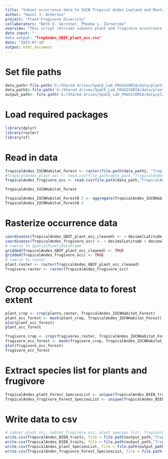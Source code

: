```yaml
---
title: "Subset occurrence data to IUCN Tropical Andes Lowland and Montane Forest"
author: "Hazel J. Anderson"
project: "Plant-Frugivore Diversity"
collaborators: "Beth E. Gerstner, Phoebe L. Zarnetske"
overview: "This script retrives subsets plant and frugivore occurrence data to IUCN Tropical Andes Lowland and Montane Forest."
data input: "
data output: "TropAndes_GBIF_plant_occ.csv"
date: "2023-07-18"
output: html_document
---
```


# Set file paths
```r
data_path<-file.path('G:/Shared drives/SpaCE_Lab_FRUGIVORIA/data/plants/L1')
data_path2<-file.path('G:/Shared drives/SpaCE_Lab_FRUGIVORIA/data/plants/L0')
output_path<- file.path('G:/Shared drives/SpaCE_Lab_FRUGIVORIA/data/plants/L1')
```

# Load required packages
```r
library(dplyr)
library(raster)
library(sf)
```

# Read in data
```r
TropicalAndes_IUCNHabitat_Forest <- raster(file.path(data_path2, "TropicalAndes_IUCNHabitat_Forest.tif"))
#TropicalAndes_plant_occ <- read.csv(file.path(data_path,"TropicalAndes_GBIF_plant_occ_cleaned.csv"))
TropicalAndes_frugivore_occ <- read.csv(file.path(data_path,"TropicalAndes_GBIF_frugivore_occ_cleaned.csv"))
```

```r
TropicalAndes_IUCNHabitat_Forest
```

```r
TropicalAndes_IUCNHabitat_Forest0.5 <- aggregate(TropicalAndes_IUCNHabitat_Forest, 50, fun=mean, na.rm=TRUE)
TropicalAndes_IUCNHabitat_Forest0.5
```


# Rasterize occurrence data
```r
coordinates(TropicalAndes_GBIF_plant_occ_cleaned) <- ~ decimalLatitude + decimalLongitude
coordinates(TropicalAndes_frugivore_occ) <- ~ decimalLatitude + decimalLongitude
# coerce to SpatialPixelsDataFrame
gridded(TropicalAndes_GBIF_plant_occ_cleaned) <- TRUE
gridded(TropicalAndes_frugivore_occ) <- TRUE
# coerce to raster
plant.raster <- raster(TropicalAndes_GBIF_plant_occ_cleaned)
frugivore.raster <- raster(TropicalAndes_frugivore_occ)
```

# Crop occurrence data to forest extent
```r
plant_crop <- crop(plants.raster, TropicalAndes_IUCNHabitat_Forest)
plant_occ_forest <- mask(plant_crop, TropicalAndes_IUCNHabitat_Forest)
plot(plant_occ_forest)
plant_occ_forest
```

```r
frugivore_crop <- crop(frugivores.raster, TropicalAndes_IUCNHabitat_Forest)
frugivore_occ_forest <- mask(frugivore_crop, TropicalAndes_IUCNHabitat_Forest)
plot(frugivore_occ_forest)
frugivore_occ_forest
```

# Extract species list for plants and frugivore
```r
TropicalAndes_plant_Forest_SpeciesList <- unique(TropicalAndes_BIEN_traits$species)
TropicalAndes_frugivore_Forest_SpeciesList <- unique(TropicalAndes_BIEN_traits$species)
```

# Write data to csv
```r
# subset plant occ, subset frugivore occ, plant species list, frugivore species list
write.csv(TropicalAndes_BIEN_traits, file = file.path(output_path,"TropicalAndes_BIEN_plant_traits.csv"))
write.csv(TropicalAndes_BIEN_traits, file = file.path(output_path,"TropicalAndes_BIEN_plant_traits.csv"))
write.csv(TropicalAndes_plant_SpeciesList, file = file.path(output_path,"TropicalAndes_plant_Forest_SpeciesList.csv"))
write.csv(TropicalAndes_frugivore_Forest_SpeciesList, file = file.path(output_path,"TropicalAndes_frugivore_Forest_SpeciesList"))
```

